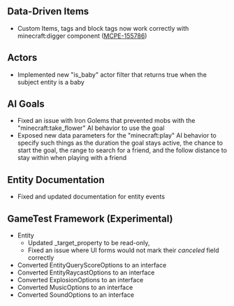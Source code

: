 



## **Data-Driven Items**

-   Custom Items, tags and block tags now work correctly with minecraft:digger component ([MCPE-155786](https://bugs.mojang.com/browse/MCPE-155786))

## **Actors**

-   Implemented new "is\_baby" actor filter that returns true when the subject entity is a baby

## **AI Goals**

-   Fixed an issue with Iron Golems that prevented mobs with the "minecraft:take\_flower" AI behavior to use the goal
-   Exposed new data parameters for the "minecraft:play" AI behavior to specify such things as the duration the goal stays active, the chance to start the goal, the range to search for a friend, and the follow distance to stay within when playing with a friend

## **Entity Documentation**

-   Fixed and updated documentation for entity events

## **GameTest Framework (Experimental)**

-   Entity
    -   Updated _target_property to be read-only,
    -   Fixed an issue where UI forms would not mark their _canceled_ field correctly
-   Converted EntityQueryScoreOptions to an interface
-   Converted EntityRaycastOptions to an interface
-   Converted ExplosionOptions to an interface
-   Converted MusicOptions to an interface
-   Converted SoundOptions to an interface

